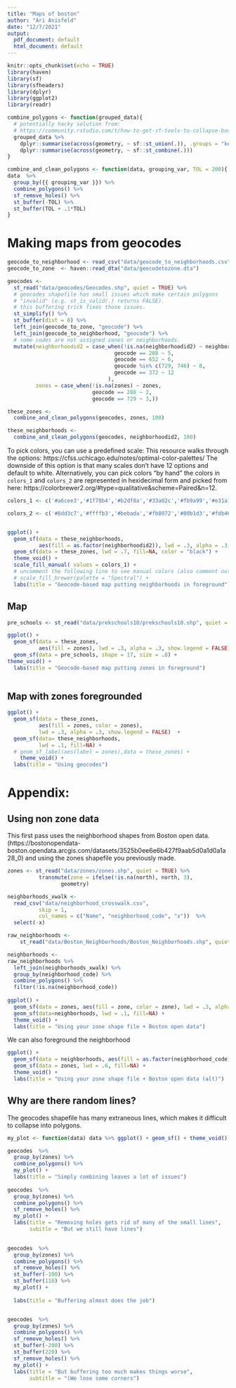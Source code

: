 ```yaml
---
title: "Maps of boston"
author: "Ari Anisfeld"
date: "12/7/2021"
output:
  pdf_document: default
  html_document: default
---
```


```r
knitr::opts_chunk$set(echo = TRUE)
library(haven)
library(sf)
library(sfheaders) 
library(dplyr)
library(ggplot2)
library(readr)

combine_polygons <- function(grouped_data){
  # potentially hacky solution from:
  # https://community.rstudio.com/t/how-to-get-sf-tools-to-collapse-boundaries-and-only-have-one-label-for-each-new-area/109533
  grouped_data %>%
    dplyr::summarise(across(geometry, ~ sf::st_union(.)), .groups = "keep") %>%
    dplyr::summarise(across(geometry, ~ sf::st_combine(.)))
}

combine_and_clean_polygons <- function(data, grouping_var, TOL = 200){
data  %>%
  group_by({{ grouping_var }}) %>%
  combine_polygons() %>%
  sf_remove_holes() %>%
  st_buffer(-TOL) %>%
  st_buffer(TOL + .1*TOL) 
}
```

# Making maps from geocodes

```r
geocode_to_neighborhood <- read_csv("data/geocode_to_neighborhoods.csv")
geocode_to_zone  <- haven::read_dta("data/geocodetozone.dta")

geocodes <-
  st_read("data/geocodes/Geocodes.shp", quiet = TRUE) %>%
  # geocodes shapefile has small issues which make certain polygons
  # "invalid" (e.g. st_is_valid(.) returns FALSE).
  # this buffering trick fixes those issues.
  st_simplify() %>%
  st_buffer(dist = 0) %>% 
  left_join(geocode_to_zone, "geocode") %>%
  left_join(geocode_to_neighborhood, "geocode") %>%
  # some codes are not assigned zones or neighborhoods.
  mutate(neighborhoodid2 = case_when(!is.na(neighborhoodid2) ~ neighborhoodid2,
                                  geocode == 208 ~ 5, 
                                  geocode == 652 ~ 6,
                                  geocode %in% c(729, 746) ~ 8,
                                  geocode == 372 ~ 12
                                ),
         zones = case_when(!is.na(zones) ~ zones,
                           geocode == 208 ~ 2,
                           geocode == 729 ~ 3,))

these_zones <-
  combine_and_clean_polygons(geocodes, zones, 100)

these_neighborhoods <-
  combine_and_clean_polygons(geocodes, neighborhoodid2, 100)
```


To pick colors, you can use a predefined scale: This resource walks through the options: https://cfss.uchicago.edu/notes/optimal-color-palettes/ The downside of this option is that many scales don't have 12 options and default to white. Alternatively, you can pick colors "by hand" the colors in `colors_1` and `colors_2` are represented in hexidecimal form and picked from here: https://colorbrewer2.org/#type=qualitative&scheme=Paired&n=12. 

```r
colors_1 <- c('#a6cee3','#1f78b4','#b2df8a','#33a02c','#fb9a99','#e31a1c','#fdbf6f','#ff7f00','#cab2d6','#6a3d9a','#ffff99','#b15928')

colors_2 <- c('#8dd3c7','#ffffb3','#bebada','#fb8072','#80b1d3','#fdb462','#b3de69','#fccde5','#d9d9d9','#bc80bd','#ccebc5','#ffed6f')


ggplot() +
  geom_sf(data = these_neighborhoods, 
          aes(fill = as.factor(neighborhoodid2)), lwd = .3, alpha = .3, show.legend = FALSE)  +
  geom_sf(data = these_zones, lwd = .7, fill=NA, color = "black") +
  theme_void() + 
  scale_fill_manual( values = colors_1) + 
  # uncomment the following line to see manual colors (also comment out the above line)
  # scale_fill_brewer(palette = "Spectral") +
  labs(title = "Geocode-based map putting neighborhoods in foreground") 

```

## Map

```r
pre_schools <- st_read("data/prekschools10/prekschools10.shp", quiet = TRUE)

ggplot() +
  geom_sf(data = these_zones, 
          aes(fill = zones), lwd = .3, alpha = .3, show.legend = FALSE) + 
  geom_sf(data = pre_schools, shape = 17, size = .8) +
theme_void() +
  labs(title = "Geocode-based map putting zones in foreground") 
  
```

## Map with zones foregrounded

```r
ggplot() +
  geom_sf(data = these_zones, 
          aes(fill = zones, color = zones), 
          lwd = .3, alpha = .3, show.legend = FALSE)  +
  geom_sf(data= these_neighborhoods, 
          lwd = .1, fill=NA) +
  # geom_sf_label(aes(label = zones),data = these_zones) +
    theme_void() +
  labs(title = "Using geocodes")
```

# Appendix:

## Using non zone data

This first pass uses the neighborhood shapes from Boston open data. (https://bostonopendata-boston.opendata.arcgis.com/datasets/3525b0ee6e6b427f9aab5d0a1d0a1a28_0) and using the zones shapefile you previously made.


```r
zones <- st_read("data/zones/zones.shp", quiet = TRUE) %>%
          transmute(zone = ifelse(!is.na(north), north, 3),
                 geometry)

neighborhoods_xwalk <- 
  read_csv("data/neighborhood_crosswalk.csv", 
          skip = 1,
          col_names = c("Name", "neighborhood_code", "x"))  %>%
  select(-x)

raw_neighborhoods <- 
    st_read("data/Boston_Neighborhoods/Boston_Neighborhoods.shp", quiet = TRUE)

neighborhoods <-
raw_neighborhoods %>% 
  left_join(neighborhoods_xwalk) %>%
  group_by(neighborhood_code) %>%
  combine_polygons() %>%
  filter(!is.na(neighborhood_code)) 
  
ggplot() +
  geom_sf(data = zones, aes(fill = zone, color = zone), lwd = .3, alpha = .3, show.legend = FALSE)  +
  geom_sf(data=neighborhoods, lwd = .1, fill=NA) +
  theme_void() +
  labs(title = "Using your zone shape file + Boston open data")
```
We can also foreground the neighborhood

```r
ggplot() +
  geom_sf(data = neighborhoods, aes(fill = as.factor(neighborhood_code)), lwd = .3, alpha = .3, show.legend = FALSE)  +
  geom_sf(data = zones, lwd = .6, fill=NA) +
  theme_void() + 
  labs(title = "Using your zone shape file + Boston open data (alt)")
```


## Why are there random lines?

The geocodes shapefile has many extraneous lines, which makes it difficult to collapse into polygons.

```r
my_plot <- function(data) data %>% ggplot() + geom_sf() + theme_void()

geocodes  %>%
  group_by(zones) %>%
  combine_polygons() %>% 
  my_plot() +
  labs(title = "Simply combining leaves a lot of issues")
  
geocodes  %>%
  group_by(zones) %>%
  combine_polygons() %>% 
  sf_remove_holes() %>%
  my_plot() +
  labs(title = "Removing holes gets rid of many of the small lines",
       subitle = "But we still have lines")
  

geocodes  %>%
  group_by(zones) %>%
  combine_polygons() %>% 
  sf_remove_holes() %>%
  st_buffer(-100) %>%
  st_buffer(110) %>%
  my_plot() +
  
  labs(title = "Buffering almost does the job")


geocodes  %>%
  group_by(zones) %>%
  combine_polygons() %>% 
  sf_remove_holes() %>%
  st_buffer(-200) %>%
  st_buffer(220) %>%
  sf_remove_holes() %>%
  my_plot() +
  labs(title = "But buffering too much makes things worse",
       subtitle = "(We lose some corners")

```

